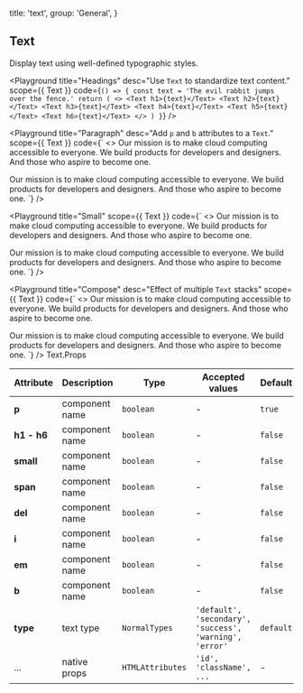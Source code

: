 
  title: 'text',
  group: 'General',
}

## Text

Display text using well-defined typographic styles.

<Playground
  title="Headings"
  desc="Use `Text` to standardize text content."
  scope={{ Text }}
  code={`
() => {
  const text = 'The evil rabbit jumps over the fence.'
  return (
    <>
      <Text h1>{text}</Text>
      <Text h2>{text}</Text>
      <Text h3>{text}</Text>
      <Text h4>{text}</Text>
      <Text h5>{text}</Text>
      <Text h6>{text}</Text>
    </>
  )
}
`} />

<Playground
  title="Paragraph"
  desc="Add `p` and `b` attributes to a `Text`."
  scope={{ Text }}
  code={`
<>
  <Text p>
   Our mission is to make cloud computing accessible to everyone. We build products for developers and designers. And those who aspire to become one.
  </Text>

  <Text p b>
   Our mission is to make cloud computing accessible to everyone. We build products for developers and designers. And those who aspire to become one.
  </Text>
</>
`} />

<Playground
  title="Small"
  scope={{ Text }}
  code={`
<>
  <Text small>
   Our mission is to make cloud computing accessible to everyone. We build products for developers and designers. And those who aspire to become one.
  </Text>

  <Text small b>
   Our mission is to make cloud computing accessible to everyone. We build products for developers and designers. And those who aspire to become one.
  </Text>
</>
`} />

<Playground
  title="Compose"
  desc="Effect of multiple `Text` stacks"
  scope={{ Text }}
  code={`
<>
  <Text p>
   Our mission is to make cloud computing accessible to everyone. We build products for developers and designers. And those who aspire to become one.
  </Text>

  <Text>
    <Text small del>Our mission is to make cloud computing accessible to everyone.</Text>
    <Text small b>We build products for developers and designers. And those who aspire to become one.</Text>
  </Text>
</>
`} />

<Attributes edit="/pages/en-us/components/text.mdx">
<Attributes.Title>Text.Props</Attributes.Title>

| Attribute | Description | Type | Accepted values | Default
| ---------- | ---------- | ---- |  -------------- | ------ |
| **p** | component name | `boolean` | - | `true` |
| **h1 - h6** | component name | `boolean` | - | `false` |
| **small** | component name | `boolean` | - | `false` |
| **span** | component name | `boolean` | - | `false` |
| **del** | component name | `boolean` | - | `false` |
| **i** | component name | `boolean` | - | `false` |
| **em** | component name | `boolean` | - | `false` |
| **b** | component name | `boolean` | - | `false` |
| **type** | text type | `NormalTypes` | `'default', 'secondary', 'success', 'warning', 'error'` | `default` |
| ... | native props | `HTMLAttributes` | `'id', 'className', ...` | - |

</Attributes>

